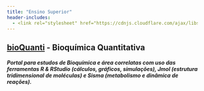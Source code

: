 ```yaml
---
title: "Ensino Superior"
header-includes:
  - <link rel="stylesheet" href="https://cdnjs.cloudflare.com/ajax/libs/font-awesome/6.0.0-beta3/css/all.min.css">
---
```


## [bioQuanti](https://bioquanti.netlify.app/) - Bioquímica Quantitativa <i class="fa-solid fa-dna"></i>

##### Portal para estudos de *Bioquímica* e área correlatas com uso das ferramentas *R & RStudio (cálculos, gráficos, simulações)*, *Jmol (estrutura tridimensional de moléculas)* e *Sisma (metabolismo e dinâmica de reações)*.

